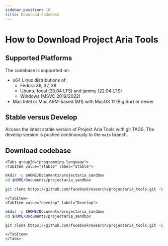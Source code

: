 ```yaml
---
sidebar_position: 10
title: Download Codebase
---
```


# How to Download Project Aria Tools

## Supported Platforms
The codebase is supported on:

- x64 Linux distributions of:
  - Fedora 36, 37, 38
  - Ubuntu focal (20.04 LTS) and jammy (22.04 LTS)
  - Windows (MSVC 2019/2022)
- Mac Intel or Mac ARM-based (M1) with MacOS 11 (Big Sur) or newer


## Stable versus Develop

Access the latest stable version of Project Aria Tools with git TAGS. The develop version is pushed continuously to the `main` branch.

## Download codebase

```mdx-code-block
<Tabs groupId="programming-language">
<TabItem value="stable" label="Stable">
```
```bash
mkdir -p $HOME/Documents/projectaria_sandbox
cd $HOME/Documents/projectaria_sandbox

git clone https://github.com/facebookresearch/projectaria_tools.git -b 1.5.9
```
```mdx-code-block
</TabItem>
<TabItem value="develop" label="Develop">
```
```bash
mkdir -p $HOME/Documents/projectaria_sandbox
cd $HOME/Documents/projectaria_sandbox

git clone https://github.com/facebookresearch/projectaria_tools.git -b main
```
```mdx-code-block
</TabItem>
</Tabs>
```
